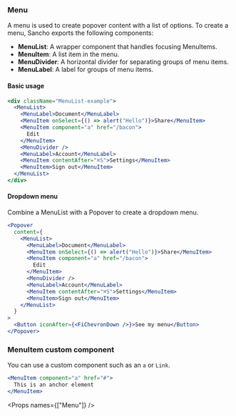 
<Nav title="Menu" />
<SEO title="Menu" />

<Container>
<Article sidebar={[
  { id: 'Menu', name: 'Menu' },
  { id: 'Basic usage', name: 'Basic usage' },
  { id: 'Dropdown menu', name: 'Dropdown menu'},
  { id: 'MenuItem custom component', name: 'Custom component'},
  { id: 'Props', name: 'Props'}
]}>

# Menu

A menu is used to create popover content with a list of options. To create a menu, Sancho exports the following components:

- **MenuList**: A wrapper component that handles focusing MenuItems.
- **MenuItem**: A list item in the menu.
- **MenuDivider**: A horizontal divider for separating groups of menu items.
- **MenuLabel**: A label for groups of menu items.

#### Basic usage

```jsx
<div className="MenuList-example">
  <MenuList>
    <MenuLabel>Document</MenuLabel>
    <MenuItem onSelect={() => alert("Hello")}>Share</MenuItem>
    <MenuItem component="a" href="/bacon">
      Edit
    </MenuItem>
    <MenuDivider />
    <MenuLabel>Account</MenuLabel>
    <MenuItem contentAfter="⌘S">Settings</MenuItem>
    <MenuItem>Sign out</MenuItem>
  </MenuList>
</div>
```

#### Dropdown menu

Combine a MenuList with a Popover to create a dropdown menu.

```jsx
<Popover
  content={
    <MenuList>
      <MenuLabel>Document</MenuLabel>
      <MenuItem onSelect={() => alert("Hello")}>Share</MenuItem>
      <MenuItem component="a" href="/bacon">
        Edit
      </MenuItem>
      <MenuDivider />
      <MenuLabel>Account</MenuLabel>
      <MenuItem contentAfter="⌘S">Settings</MenuItem>
      <MenuItem>Sign out</MenuItem>
    </MenuList>
  }
>
  <Button iconAfter={<FiChevronDown />}>See my menu</Button>
</Popover>
```

### MenuItem custom component

You can use a custom component such as an `a` or `Link`.

```.jsx
<MenuItem component="a" href="#">
  This is an anchor element
</MenuItem>
```

<Props names={["Menu"]} />

</Article>
</Container>
